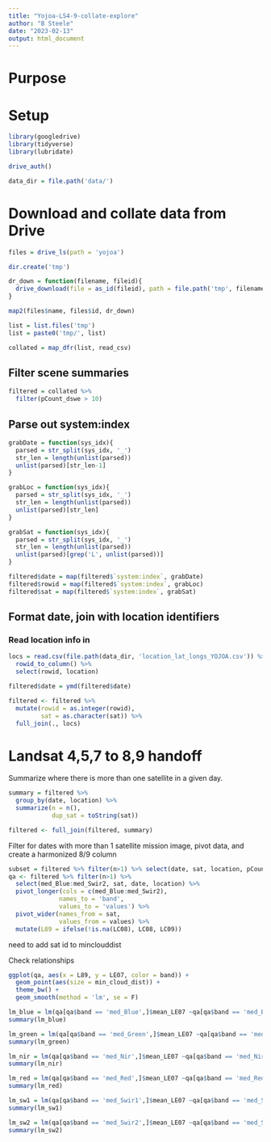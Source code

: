 ```yaml
---
title: "Yojoa-LS4-9-collate-explore"
author: "B Steele"
date: "2023-02-13"
output: html_document
---
```


# Purpose

# Setup

```r
library(googledrive)
library(tidyverse)
library(lubridate)

drive_auth()

data_dir = file.path('data/')
```

# Download and collate data from Drive

```r
files = drive_ls(path = 'yojoa')

dir.create('tmp')

dr_down = function(filename, fileid){
  drive_download(file = as_id(fileid), path = file.path('tmp', filename))
}

map2(files$name, files$id, dr_down)

list = list.files('tmp')
list = paste0('tmp/', list)

collated = map_dfr(list, read_csv)

```

## Filter scene summaries

```r
filtered = collated %>% 
  filter(pCount_dswe > 10)
```

## Parse out system:index

```r
grabDate = function(sys_idx){
  parsed = str_split(sys_idx, '_')
  str_len = length(unlist(parsed))
  unlist(parsed)[str_len-1]
}

grabLoc = function(sys_idx){
  parsed = str_split(sys_idx, '_')
  str_len = length(unlist(parsed))
  unlist(parsed)[str_len]
}

grabSat = function(sys_idx){
  parsed = str_split(sys_idx, '_')
  str_len = length(unlist(parsed))
  unlist(parsed)[grep('L', unlist(parsed))]
}

filtered$date = map(filtered$`system:index`, grabDate)
filtered$rowid = map(filtered$`system:index`, grabLoc)
filtered$sat = map(filtered$`system:index`, grabSat)

```

## Format date, join with location identifiers

### Read location info in

```r
locs = read.csv(file.path(data_dir, 'location_lat_longs_YOJOA.csv')) %>% 
  rowid_to_column() %>% 
  select(rowid, location)
```

```r
filtered$date = ymd(filtered$date)

filtered <- filtered %>% 
  mutate(rowid = as.integer(rowid),
         sat = as.character(sat)) %>% 
  full_join(., locs)
```

# Landsat 4,5,7 to 8,9 handoff

Summarize where there is more than one satellite in a given day.

```r
summary = filtered %>% 
  group_by(date, location) %>% 
  summarize(n = n(),
            dup_sat = toString(sat)) 

filtered <- full_join(filtered, summary)

```

Filter for dates with more than 1 satellite mission image, pivot data, and create a harmonized 8/9 column

```r
subset = filtered %>% filter(n>1) %>% select(date, sat, location, pCount_dswe, pCount_dswe3, min_cloud_dist) 
qa <- filtered %>% filter(n>1) %>% 
  select(med_Blue:med_Swir2, sat, date, location) %>% 
  pivot_longer(cols = c(med_Blue:med_Swir2),
              names_to = 'band',
              values_to = 'values') %>% 
  pivot_wider(names_from = sat,
              values_from = values) %>% 
  mutate(L89 = ifelse(!is.na(LC08), LC08, LC09)) 
```

need to add sat id to minclouddist

Check relationships

```r
ggplot(qa, aes(x = L89, y = LE07, color = band)) +
  geom_point(aes(size = min_cloud_dist)) +
  theme_bw() +
  geom_smooth(method = 'lm', se = F)

lm_blue = lm(qa[qa$band == 'med_Blue',]$mean_LE07 ~qa[qa$band == 'med_Blue',]$mean_L89)
summary(lm_blue)

lm_green = lm(qa[qa$band == 'med_Green',]$mean_LE07 ~qa[qa$band == 'med_Green',]$mean_L89)
summary(lm_green)

lm_nir = lm(qa[qa$band == 'med_Nir',]$mean_LE07 ~qa[qa$band == 'med_Nir',]$mean_L89)
summary(lm_nir)

lm_red = lm(qa[qa$band == 'med_Red',]$mean_LE07 ~qa[qa$band == 'med_Red',]$mean_L89)
summary(lm_red)

lm_sw1 = lm(qa[qa$band == 'med_Swir1',]$mean_LE07 ~qa[qa$band == 'med_Swir1',]$mean_L89)
summary(lm_sw1)

lm_sw2 = lm(qa[qa$band == 'med_Swir2',]$mean_LE07 ~qa[qa$band == 'med_Swir2',]$mean_L89)
summary(lm_sw2)
```
